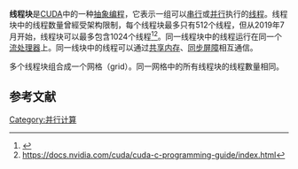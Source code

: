 '''线程块'''是[[CUDA|CUDA]]中的一种[[抽象化_(計算機科學)|抽象]][[编程|编程]]，它表示一组可以[[串行|串行]]或[[并行|并行]]执行的[[线程|线程]]。线程块中的线程数量曾經受架构限制，每个线程块最多只有512个线程，但从2019年7月开始，线程块可以最多包含1024个线程<ref>{{Cite web|title=CUDA Overview|url=http://cuda.ce.rit.edu/cuda_overview/cuda_overview.htm|accessdate=2016-09-21|work=cuda.ce.rit.edu}}</ref><ref>https://docs.nvidia.com/cuda/cuda-c-programming-guide/index.html</ref>。同一线程块中的线程运行在同一个[[流处理|流处理器]]上。同一线块中的线程可以通过[[共享内存|共享内存]]、[[同步屏障|同步屏障]]相互通信。

多个线程块组合成一个网格（grid）。同一网格中的所有线程块的线程數量相同。

==参考文献==
{{reflist}}

[[Category:并行计算|Category:并行计算]]